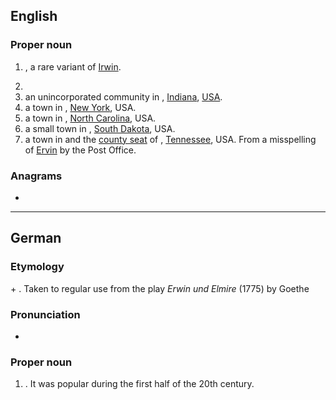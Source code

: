 ==English==
{{wp}}

===Proper noun===
{{en-proper noun}}

# {{given name|male|from=Germanic languages}}, a rare variant of [[Irwin]].
# {{surname|lang=en}}
# an unincorporated community in {{l|en|Posey County}}, [[Indiana]], [[USA]].
# a town in {{l|en|Steuben County}}, [[New York]], USA.
# a town in {{l|en|Harnett County}}, [[North Carolina]], USA.
# a small town in {{l|en|Kingsbury County}}, [[South Dakota]], USA.
# a town in and the [[county seat]] of {{l|en|Unicoi County}}, [[Tennessee]], USA. From a misspelling of [[Ervin]] by the Post Office.

{{c|en|Indiana, USA|New York, USA|North Carolina, USA|South Dakota, USA|Tennessee, USA}}

===Anagrams===
* {{anagrams|en|Winer|rewin|wrine}}

----

==German==

===Etymology===
{{der|de|goh|heri||army}} + {{m|goh|wini||friend}}. Taken to regular use from the play ''Erwin und Elmire'' (1775) by Goethe

===Pronunciation===
* {{audio|De-Erwin.ogg|Audio|lang=de}}

===Proper noun===
{{head|de|proper noun}}

# {{given name|male|lang=de}} . It was popular during the first half of the 20th century.